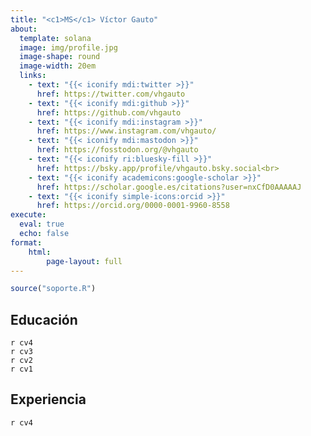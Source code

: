 ```yaml
---
title: "<c1>MS</c1> Víctor Gauto"
about:
  template: solana
  image: img/profile.jpg
  image-shape: round
  image-width: 20em
  links:
    - text: "{{< iconify mdi:twitter >}}"
      href: https://twitter.com/vhgauto
    - text: "{{< iconify mdi:github >}}"
      href: https://github.com/vhgauto
    - text: "{{< iconify mdi:instagram >}}"
      href: https://www.instagram.com/vhgauto/
    - text: "{{< iconify mdi:mastodon >}}"
      href: https://fosstodon.org/@vhgauto
    - text: "{{< iconify ri:bluesky-fill >}}"
      href: https://bsky.app/profile/vhgauto.bsky.social<br>
    - text: "{{< iconify academicons:google-scholar >}}"
      href: https://scholar.google.es/citations?user=nxCfD0AAAAAJ
    - text: "{{< iconify simple-icons:orcid >}}"
      href: https://orcid.org/0000-0001-9960-8558
execute:
  eval: true
  echo: false
format:
    html:
        page-layout: full
---
```


```r
source("soporte.R")
```

## Educación

`r cv4`
<br>
`r cv3`
<br>
`r cv2`
<br>
`r cv1`

## Experiencia

`r cv4`

